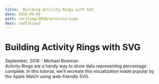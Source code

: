 ```yaml
---
title:  Building Activity Rings with SVG
date: 2018-09-04
path: /writing/2018/activityrings
desc: sadflkjasd
---
```


<div class="post-header">
    <h1>Building Activity Rings with SVG</h1>
    <div class="post-meta">
        September, 2018 - Michael Bowman
    </div>
    <div class="post-summary">
        Activity Rings are a handy way to show
        data representing percentage complete.
        In this tutorial, we'll recreate
        this visualization made popular by the
        Apple Watch using web-friendly SVG.
    </div>
</div>
